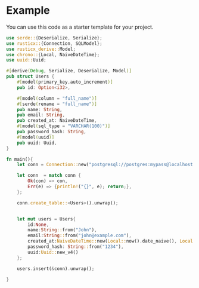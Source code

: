 # Example

You can use this code as a starter template for your project.

```rust filename="main.rs"
use serde::{Deserialize, Serialize};
use rusticx::{Connection, SQLModel};
use rusticx_derive::Model;
use chrono::{Local, NaiveDateTime};
use uuid::Uuid;

#[derive(Debug, Serialize, Deserialize, Model)]
pub struct Users {
    #[model(primary_key,auto_increment)]
    pub id: Option<i32>,

    #[model(column = "full_name")] 
    #[serde(rename = "full_name")]
    pub name: String,
    pub email: String,
    pub created_at: NaiveDateTime,
    #[model(sql_type = "VARCHAR(100)")]
    pub password_hash: String,
    #[model(uuid)]
    pub uuid: Uuid,
}

fn main(){
    let conn = Connection::new("postgresql://postgres:mypass@localhost:5432/postgres");

    let conn  = match conn {
        Ok(con) => con,
        Err(e) => {println!("{}", e); return;},
    };

    conn.create_table::<Users>().unwrap();


    let mut users = Users{
        id:None,
        name:String::from("John"),
        email:String::from("john@example.com"),
        created_at:NaiveDateTime::new(Local::now().date_naive(), Local::now().time()),
        password_hash: String::from("1234"),
        uuid:Uuid::new_v4()
    };

    users.insert(&conn).unwrap();

}

```